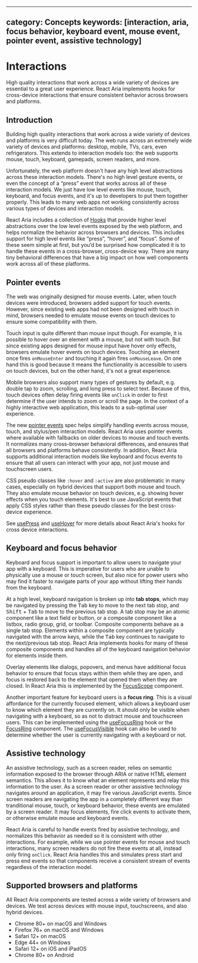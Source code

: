 <!-- Copyright 2020 Adobe. All rights reserved.
This file is licensed to you under the Apache License, Version 2.0 (the "License");
you may not use this file except in compliance with the License. You may obtain a copy
of the License at http://www.apache.org/licenses/LICENSE-2.0
Unless required by applicable law or agreed to in writing, software distributed under
the License is distributed on an "AS IS" BASIS, WITHOUT WARRANTIES OR REPRESENTATIONS
OF ANY KIND, either express or implied. See the License for the specific language
governing permissions and limitations under the License. -->



---
category: Concepts
keywords: [interaction, aria, focus behavior, keyboard event, mouse event, pointer event, assistive technology]
---

# Interactions

High quality interactions that work across a wide variety of devices are essential to a great user experience.
React Aria implements hooks for cross-device interactions that ensure consistent behavior across browsers and platforms.

## Introduction

Building high quality interactions that work across a wide variety of devices and platforms is very difficult today.
The web runs across an extremely wide variety of devices and platforms: desktop, mobile, TVs, cars, even refrigerators.
This extends to interaction models too: the web supports mouse, touch, keyboard, gamepads, screen readers, and more.

Unfortunately, the web platform doesn't have any high level abstractions across these interaction models. There's no
high level gesture events, or even the concept of a “press” event that works across all of these interaction models.
We just have low level events like mouse, touch, keyboard, and focus events, and it's up to developers to put them
together properly. This leads to many web apps not working consistently across various types of devices and interaction models.

React Aria includes a collection of [Hooks](https://reactjs.org/docs/hooks-intro.html) that provide higher level abstractions
over the low level events exposed by the web platform, and helps normalize the behavior across browsers and devices. This includes
support for high level events like “press”, “hover”, and “focus”. Some of these seem simple at first, but you’d be surprised how
complicated it is to handle these events in a cross-browser, cross-device way. There are many tiny behavioral
differences that have a big impact on how well components work across all of these platforms.

## Pointer events

The web was originally designed for mouse events. Later, when touch devices were introduced, browsers added support for
touch events. However, since existing web apps had not been designed with touch in mind, browsers needed to emulate
mouse events on touch devices to ensure some compatibility with them.

Touch input is quite different than mouse input though. For example, it is possible to hover over an element with a mouse,
but not with touch. But since existing apps designed for mouse input have hover only effects, browsers emulate hover events
on touch devices. Touching an element once fires `onMouseEnter` and touching it again fires `onMouseLeave`. On one hand this is
good because it means the functionality is accessible to users on touch devices, but on the other hand, it's not a great experience.

Mobile browsers also support many types of gestures by default, e.g. double tap to zoom, scrolling, and long press to select text.
Because of this, touch devices often delay firing events like `onClick` in order to first determine if the user intends to zoom or
scroll the page. In the context of a highly interactive web application, this leads to a sub-optimal user experience.

The new [pointer events](https://developer.mozilla.org/en-US/docs/Web/API/Pointer_events) spec helps simplify handling events
across mouse, touch, and stylus/pen interaction models. React Aria uses pointer events where available with fallbacks on older
devices to mouse and touch events. It normalizes many cross-browser behavioral differences, and ensures that all browsers and
platforms behave consistently. In addition, React Aria supports additional interaction models like keyboard and focus events
to ensure that all users can interact with your app, not just mouse and touchscreen users.

CSS pseudo classes like `:hover` and `:active` are also problematic in many cases, especially on hybrid devices that support
both mouse and touch. They also emulate mouse behavior on touch devices, e.g. showing hover effects when you touch elements.
It's best to use JavaScript events that apply CSS styles rather than these pseudo classes for the best cross-device experience.

See [usePress](usePress.html) and [useHover](useHover.html) for more details about React Aria's hooks for cross device
interactions.

## Keyboard and focus behavior

Keyboard and focus support is important to allow users to navigate your app with a keyboard. This is imperative for users
who are unable to physically use a mouse or touch screen, but also nice for power users who may find it faster to navigate
parts of your app without lifting their hands from the keyboard.

At a high level, keyboard navigation is broken up into **tab stops**, which may be navigated by pressing the <kbd>Tab</kbd> key to
move to the next tab stop, and <kbd>Shift</kbd> + <kbd>Tab</kbd> to move to the previous tab stop. A tab stop may be an atomic
component like a text field or button, or a composite component like a listbox, radio group, grid, or toolbar. Composite components
behave as a single tab stop. Elements within a composite component are typically navigated with the arrow keys, while the <kbd>Tab</kbd>
key continues to navigate to the next/previous tab stop. React Aria implements hooks for many of these composite components and handles
all of the keyboard navigation behavior for elements inside them.

Overlay elements like dialogs, popovers, and menus have additional focus behavior to ensure that focus stays within them while they
are open, and focus is restored back to the element that opened them when they are closed. In React Aria this is implemented by
the [FocusScope](FocusScope.html) component.

Another important feature for keyboard users is a **focus ring**. This is a visual affordance for the currently focused element, which
allows a keyboard user to know which element they are currently on. It should only be visible when navigating with a keyboard, so as
not to distract mouse and touchscreen users. This can be implemented using the [useFocusRing](useFocusRing.html) hook or the
[FocusRing](FocusRing.html) component. The [useFocusVisible](useFocusVisible.html) hook can also be used to determine whether
the user is currently navigating with a keyboard or not.

## Assistive technology

An assistive technology, such as a screen reader, relies on semantic information exposed to the browser through ARIA or native HTML element
semantics. This allows it to know what an element represents and relay this information to the user. As a screen reader or other
assistive technology navigates around an application, it may fire various JavaScript events. Since screen readers are navigating
the app in a completely different way than tranditional mouse, touch, or keyboard behavior, these events are emulated by a
screen reader. It may focus elements, fire click events to activate them, or otherwise emulate mouse and keyboard events.

React Aria is careful to handle events fired by assistive technology, and normalizes this behavior as needed so it is consistent
with other interactions. For example, while we use pointer events for mouse and touch interactions, many screen readers do not
fire these events at all, instead only firing `onClick`. React Aria handles this and simulates press start and press end events
so that components receive a consistent stream of events regardless of the interaction model.

## Supported browsers and platforms

All React Aria components are tested across a wide variety of browsers and devices. We test across devices with
mouse input, touchscreens, and also hybrid devices.

* Chrome 80+ on macOS and Windows
* Firefox 76+ on macOS and Windows
* Safari 12+ on macOS
* Edge 44+ on Windows
* Safari 12+ on iOS and iPadOS
* Chrome 80+ on Android

